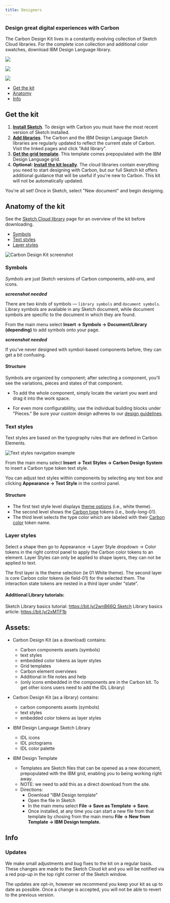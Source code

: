 ```yaml
---
title: Designers
---
```


### Design great digital experiences with Carbon

The Carbon Design Kit lives in a constantly evolving collection of Sketch Cloud libraries. For the complete icon collection and additional color swatches, download IBM Design Language library.

<GridWrapper col_lg="8" flex="true" bleed="true">
  <ClickableTile
    title="Add the Carbon Design System Sketch library"
    href="sketch://add-library/cloud/JaVzz"
    type="resource">

![](/images/sketch-icon.png)

  </ClickableTile>
  <ClickableTile
    title="Add the IBM Design Language Sketch library"
    href="sketch://add-library/cloud/75VZZ"
    type="resource">

![](/images/sketch-icon.png)

  </ClickableTile>

  <ClickableTile
    title="Add the IBM Design Language grid template"
    href="sketch://add-library/cloud/ngV7z"
    type="resource">

![](/images/sketch-icon.png)

  </ClickableTile>

</GridWrapper>


<AnchorLinks>

- [Get the kit](#get-the-kit)
- [Anatomy](#anatomy)
- [Info](#info)

</AnchorLinks>

## Get the kit

1. [**Install Sketch**](https://www.sketchapp.com/). To design with Carbon you must have the most recent version of Sketch installed.
2. [**Add libraries**](#design-great-digital-experiences-with-carbon). The Carbon and the IBM Design Language Sketch libraries are regularly updated to reflect the current state of Carbon. Visit the linked pages and click "Add library".
3. [**Get the grid template**](sketch://add-library/cloud/ngV7z). This template comes prepopulated with the IBM Design Language grid.
4. **Optional:** [**Install the kit locally**](https://client.sketch.cloud/v1/documents/5975944e-665c-4863-90c3-898dc574cf78/download/Carbon+Design+System+V10-beta.sketch?token=eyJhbGciOiJIUzI1NiIsInR5cCI6IkpXVCJ9.eyJpZGVudCI6IjU5NzU5NDRlLTY2NWMtNDg2My05MGMzLTg5OGRjNTc0Y2Y3OCIsImF1ZCI6Ikpva2VuIiwiZXhwIjoxNTUyMzM3NjQ4LCJpYXQiOjE1NTIzMzQwNDgsImlzcyI6Ikpva2VuIiwianRpIjoiMm01ZnY1dDdzdGs0OXVxdWEwMDJwcHRoIiwibmJmIjoxNTUyMzM0MDQ4fQ.wxhFTYjqqoCEupHMK1yfqnJIyvxsH20jOyMAPcabqx0). The cloud libraries contain everything you need to start designing with Carbon, but our full Sketch kit offers additional guidance that will be useful if you're new to Carbon. This kit will not be automatically updated.

You're all set! Once in Sketch, select "New document" and begin designing.

## Anatomy of the kit

See the [Sketch Cloud library](https://sketch.cloud/s/JaVzz/) page for an overview of the kit before downloading.

<AnchorLinks small>

  - [Symbols](#symbols)
  - [Text styles](#text-styles)
  - [Layer styles](#layer-styles)

</AnchorLinks>

<ImageComponent cols="8" caption="Carbon Design Kit on Sketch Cloud">

![Carbon Design Kit screenshot](images/kit-1.png)

</ImageComponent>

### Symbols

*Symbols* are just Sketch versions of Carbon components, add-ons, and icons.

***screenshot needed***

There are two kinds of symbols — `library symbols` and `document symbols`. Library symbols are available in any Sketch document, while document symbols are specific to the document in which they are found.

From the main menu select **Insert → Symbols → Document/Library (depending)** to add symbols onto your page. 

***screenshot needed***

If you've never designed with symbol-based components before, they can get a bit confusing.

#### Structure

Symbols are organized by component; after selecting a component, you'll see the variations, pieces and states of that component. 

- To add the whole component, simply locate the variant you want and drag it into the work space.

- For even more configurablility, use the individual building blocks under "Pieces." Be sure your custom design adheres to our [design guidelines](/guidelines/accessibility/overview).

### Text styles

Text styles are based on the typography rules that are defined in Carbon Elements.

<ImageComponent cols="8" caption="Insert → Text Styles → Carbon Design System">

![Text styles navigation example](images/text-styles-1.png)

</ImageComponent>

From the main menu select **Insert → Text Styles → Carbon Design System** to insert a Carbon type token text style. 

You can adjust text styles within components by selecting any text box and clicking **Appearance → Text Style** in the control panel.

#### Structure
- The first text style level displays [theme options](/guidelines/themes) (i.e., white theme). 
- The second level shows the [Carbon type](/guidelines/typography) tokens (i.e., body-long-01). 
- The third level selects the type color which are labeled with their [Carbon color](/guidelines/color) token name.

### Layer styles

Select a shape then go to Appearance → Layer Style dropdown → Color tokens in the right control panel to apply the Carbon color tokens to an element. Layer Styles can only be applied to shape layers, they can not be applied to text.

The first layer is the theme selection (ie 01 White theme). The second layer is core Carbon color tokens (ie field-01) for the selected them. The interaction state tokens are nested in a third layer under “state”.

#### Additional Library tutorials:
Sketch Library basics tutorial: https://bit.ly/2wnB66Q Sketch Library basics article: https://bit.ly/2xMTF1b

## Assets:

- Carbon Design Kit (as a download) contains:
   - Carbon components assets (symbols)
   - text styles
   - embedded color tokens as layer styles
   - Grid templates
   - Carbon element overviews
   - Additional in file notes and help
   - (only icons embedded in the components are in the Carbon kit. To get other icons users need to add the IDL Library)
   
- Carbon Design Kit (as a library) contains:
   - carbon components assets (symbols)
   - text styles
   - embedded color tokens as layer styles

- IBM Design Language Sketch Library
   - IDL icons 
   - IDL pictograms
   - IDL color palette
  
- IBM Design Template 
   - Templates are Sketch files that can be opened as a new document, prepopulated with the IBM grid, enabling you to being working right away.
   - NOTE: we need to add this as a direct download from the site.
   - Directions:
     - Download "IBM Design template"
     - Open the file in Sketch
     - In the main menu select **File → Save as Template → Save**.
     - Once installed, at any time you can start a new file from that template by chosing from the main menu **File → New from Template → IBM Design template.**

## Info

### Updates

We make small adjustments and bug fixes to the kit on a regular basis. These changes are made to the Sketch Cloud kit and you will be notified via a red pop-up in the top right corner of the Sketch window. 

The updates are opt-in, however we recommend you keep your kit as up to date as possible. Once a change is accepted, you will not be able to revert to the previous version.